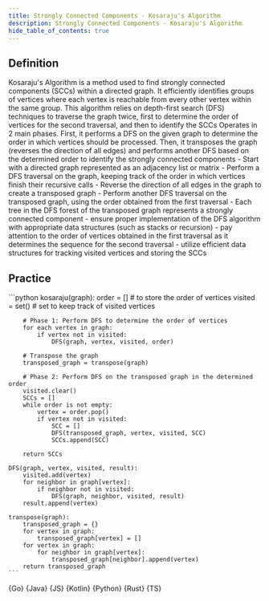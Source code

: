 ```yaml
---
title: Strongly Connected Components - Kosaraju's Algorithm
description: Strongly Connected Components - Kosaraju's Algorithm
hide_table_of_contents: true
---
```





## Definition

<Tabs queryString="primary">
  <TabItem value="definition" label="Definition">
    Kosaraju's Algorithm is a method used to find strongly connected components (SCCs) within a directed graph. It efficiently identifies groups of vertices where each vertex is reachable from every other vertex within the same group. This algorithm relies on depth-first search (DFS) techniques to traverse the graph twice, first to determine the order of vertices for the second traversal, and then to identify the SCCs
  </TabItem>
  <TabItem value="how" label="Explanation">
    Operates in 2 main phases. First, it performs a DFS on the given graph to determine the order in which vertices should be processed. Then, it transposes the graph (reverses the direction of all edges) and performs another DFS based on the determined order to identify the strongly connected components
  </TabItem>
  <TabItem value="guidance" label="Guidance">
    - Start with a directed graph represented as an adjacency list or matrix
    - Perform a DFS traversal on the graph, keeping track of the order in which vertices finish their recursive calls
    - Reverse the direction of all edges in the graph to create a transposed graph
    - Perform another DFS traversal on the transposed graph, using the order obtained from the first traversal
    - Each tree in the DFS forest of the transposed graph represents a strongly connected component
  </TabItem>
  <TabItem value="tips" label="Tips">
    - ensure proper implementation of the DFS algorithm with appropriate data structures (such as stacks or recursion)
    - pay attention to the order of vertices obtained in the first traversal as it determines the sequence for the second traversal
    - utilize efficient data structures for tracking visited vertices and storing the SCCs
  </TabItem>
</Tabs>

## Practice

<Tabs queryString="primary">
  <TabItem value="practice" label="Practice">
    ```python
    kosaraju(graph):
        order = [] # to store the order of vertices
        visited = set() # set to keep track of visited vertices

        # Phase 1: Perform DFS to determine the order of vertices
        for each vertex in graph:
            if vertex not in visited:
                DFS(graph, vertex, visited, order)

        # Transpose the graph
        transposed_graph = transpose(graph)

        # Phase 2: Perform DFS on the transposed graph in the determined order
        visited.clear()
        SCCs = []
        while order is not empty:
            vertex = order.pop()
            if vertex not in visited:
                SCC = []
                DFS(transposed_graph, vertex, visited, SCC)
                SCCs.append(SCC)

        return SCCs

    DFS(graph, vertex, visited, result):
        visited.add(vertex)
        for neighbor in graph[vertex]:
            if neighbor not in visited:
                DFS(graph, neighbor, visited, result)
        result.append(vertex)

    transpose(graph):
        transposed_graph = {}
        for vertex in graph:
            transposed_graph[vertex] = []
        for vertex in graph:
            for neighbor in graph[vertex]:
                transposed_graph[neighbor].append(vertex)
        return transposed_graph
    ```
  </TabItem>
  <TabItem value="solution" label="Solution">
    <Tabs queryString="code">
      <TabItem
        value="go"
        label=""
        attributes={{ title: "Go Lang", className: "code_lang go m" }}
      >
        <CodeBlock language="go">{Go}</CodeBlock>
      </TabItem>
      <TabItem
        value="java"
        label=""
        attributes={{ title: "Java", className: "code_lang java m" }}
      >
        <CodeBlock language="java">{Java}</CodeBlock>
      </TabItem>
      <TabItem
        value="js"
        label=""
        attributes={{ title: "JavaScript", className: "code_lang js m" }}
      >
        <CodeBlock language="js">{JS}</CodeBlock>
      </TabItem>
      <TabItem
        value="kotlin"
        label=""
        attributes={{ title: "Kotlin", className: "code_lang kotlin m" }}
      >
        <CodeBlock language="kotlin">{Kotlin}</CodeBlock>
      </TabItem>
      <TabItem
        value="python"
        label=""
        attributes={{ title: "Python", className: "code_lang python m" }}
      >
        <CodeBlock language="python">{Python}</CodeBlock>
      </TabItem>
      <TabItem
        value="rust"
        label=""
        attributes={{ title: "Rust", className: "code_lang rust m" }}
      >
        <CodeBlock language="rust">{Rust}</CodeBlock>
      </TabItem>
      <TabItem
        value="ts"
        label=""
        attributes={{ title: "TypeScript", className: "code_lang ts m" }}
      >
        <CodeBlock language="ts">{TS}</CodeBlock>
      </TabItem>
    </Tabs>
  </TabItem>
</Tabs>

